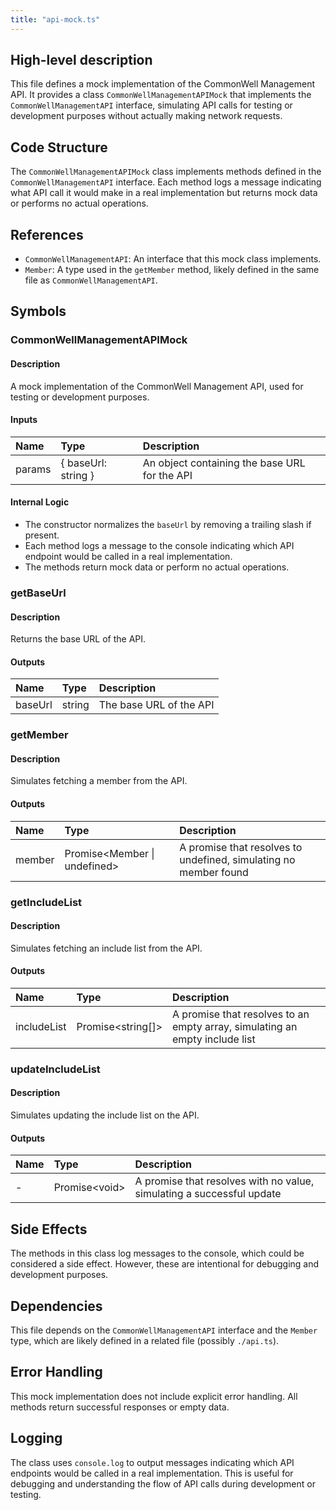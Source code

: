 ```yaml
---
title: "api-mock.ts"
---
```


## High-level description
This file defines a mock implementation of the CommonWell Management API. It provides a class `CommonWellManagementAPIMock` that implements the `CommonWellManagementAPI` interface, simulating API calls for testing or development purposes without actually making network requests.

## Code Structure
The `CommonWellManagementAPIMock` class implements methods defined in the `CommonWellManagementAPI` interface. Each method logs a message indicating what API call it would make in a real implementation but returns mock data or performs no actual operations.

## References
- `CommonWellManagementAPI`: An interface that this mock class implements.
- `Member`: A type used in the `getMember` method, likely defined in the same file as `CommonWellManagementAPI`.

## Symbols

### CommonWellManagementAPIMock
#### Description
A mock implementation of the CommonWell Management API, used for testing or development purposes.

#### Inputs
| Name | Type | Description |
|:-----|:-----|:------------|
| params | { baseUrl: string } | An object containing the base URL for the API |

#### Internal Logic
- The constructor normalizes the `baseUrl` by removing a trailing slash if present.
- Each method logs a message to the console indicating which API endpoint would be called in a real implementation.
- The methods return mock data or perform no actual operations.

### getBaseUrl
#### Description
Returns the base URL of the API.

#### Outputs
| Name | Type | Description |
|:-----|:-----|:------------|
| baseUrl | string | The base URL of the API |

### getMember
#### Description
Simulates fetching a member from the API.

#### Outputs
| Name | Type | Description |
|:-----|:-----|:------------|
| member | Promise&lt;Member \| undefined&gt; | A promise that resolves to undefined, simulating no member found |

### getIncludeList
#### Description
Simulates fetching an include list from the API.

#### Outputs
| Name | Type | Description |
|:-----|:-----|:------------|
| includeList | Promise&lt;string[]&gt; | A promise that resolves to an empty array, simulating an empty include list |

### updateIncludeList
#### Description
Simulates updating the include list on the API.

#### Outputs
| Name | Type | Description |
|:-----|:-----|:------------|
| - | Promise&lt;void&gt; | A promise that resolves with no value, simulating a successful update |

## Side Effects
The methods in this class log messages to the console, which could be considered a side effect. However, these are intentional for debugging and development purposes.

## Dependencies
This file depends on the `CommonWellManagementAPI` interface and the `Member` type, which are likely defined in a related file (possibly `./api.ts`).

## Error Handling
This mock implementation does not include explicit error handling. All methods return successful responses or empty data.

## Logging
The class uses `console.log` to output messages indicating which API endpoints would be called in a real implementation. This is useful for debugging and understanding the flow of API calls during development or testing.